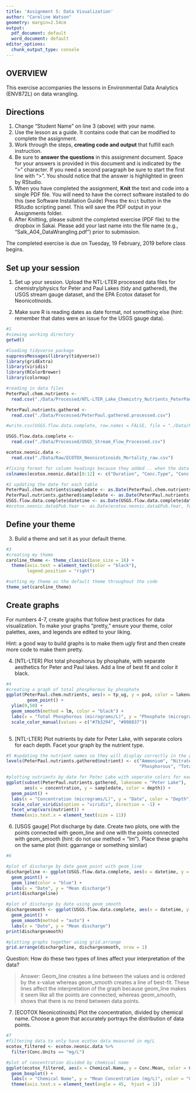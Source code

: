 ```yaml
---
title: 'Assignment 5: Data Visualization'
author: "Caroline Watson"
geometry: margin=2.54cm
output:
  pdf_document: default
  word_document: default
editor_options:
  chunk_output_type: console
---
```


## OVERVIEW

This exercise accompanies the lessons in Environmental Data Analytics (ENV872L) on data wrangling. 

## Directions
1. Change "Student Name" on line 3 (above) with your name.
2. Use the lesson as a guide. It contains code that can be modified to complete the assignment.
3. Work through the steps, **creating code and output** that fulfill each instruction.
4. Be sure to **answer the questions** in this assignment document.
Space for your answers is provided in this document and is indicated by the ">" character.
If you need a second paragraph be sure to start the first line with ">".
You should notice that the answer is highlighted in green by RStudio. 
6. When you have completed the assignment, **Knit** the text and code into a single PDF file.
You will need to have the correct software installed to do this (see Software Installation Guide)
Press the `Knit` button in the RStudio scripting panel.
This will save the PDF output in your Assignments folder.
8. After Knitting, please submit the completed exercise (PDF file) to the dropbox in Sakai. Please add your last name into the file name (e.g., "Salk_A04_DataWrangling.pdf") prior to submission.

The completed exercise is due on Tuesday, 19 February, 2019 before class begins.

## Set up your session 
1. Set up your session. Upload the NTL-LTER processed data files for chemistry/physics for Peter and Paul Lakes (tidy and gathered), the USGS stream gauge dataset, and the EPA Ecotox dataset for Neonicotinoids. 

2. Make sure R is reading dates as date format, not something else (hint: remember that dates were an issue for the USGS gauge data).

```r
#1 
#viewing working directory
getwd()

#loading tidyverse package
suppressMessages(library(tidyverse))
library(gridExtra)
library(viridis)
library(RColorBrewer)
library(colormap)

#reading in data files
PeterPaul.chem.nutrients <-
  read.csv("./Data/Processed/NTL-LTER_Lake_Chemistry_Nutrients_PeterPaul_Processed.csv")

PeterPaul.nutrients.gathered <- 
  read.csv("./Data/Processed/PeterPaul.gathered.processed.csv")

#write.csv(USGS.flow.data.complete, row.names = FALSE, file = "./Data/Processed/USGS_Stream_Flow_Processed.csv")

USGS.flow.data.complete <- 
  read.csv("./Data/Processed/USGS_Stream_Flow_Processed.csv")

ecotox.neonic.data <- 
  read.csv("./Data/Raw/ECOTOX_Neonicotinoids_Mortality_raw.csv")

#fixing format for column headings because they added .. when the data was imported
colnames(ecotox.neonic.data)[8:12] <- c("Duration", "Conc.Type", "Conc.Mean", "Conc.Units", "Pub.Year")

#2 updating the date for each table
PeterPaul.chem.nutrients$sampledate <- as.Date(PeterPaul.chem.nutrients$sampledate, format = "%Y-%m-%d")
PeterPaul.nutrients.gathered$sampledate <- as.Date(PeterPaul.nutrients.gathered$sampledate, format ="%Y-%m-%d")
USGS.flow.data.complete$datetime <- as.Date(USGS.flow.data.complete$datetime, format = "%Y-%m-%d")
#ecotox.neonic.data$Pub.Year <- as.Date(ecotox.neonic.data$Pub.Year, format = "%Y")

```
## Define your theme
3. Build a theme and set it as your default theme.

```r
#3
#creating my theme
caroline_theme <- theme_classic(base_size = 16) + 
  theme(axis.text = element_text(color = "black"), 
        legend.position = "right")

#setting my theme as the default theme throughout the code
theme_set(caroline_theme)

```

## Create graphs
For numbers 4-7, create graphs that follow best practices for data visualization. To make your graphs "pretty," ensure your theme, color palettes, axes, and legends are edited to your liking.

Hint: a good way to build graphs is to make them ugly first and then create more code to make them pretty.

4. [NTL-LTER] Plot total phosphorus by phosphate, with separate aesthetics for Peter and Paul lakes. Add a line of best fit and color it black.

```r
#4
#creating a graph of total phosphorous by phosphate
ggplot(PeterPaul.chem.nutrients, aes(x = tp_ug, y = po4, color = lakename)) +
        geom_point() +
  ylim(0,50) +
  geom_smooth(method = lm, color = "black") +
  labs(x = "Total Phosphorous (micrograms/L)", y = "Phosphate (micrograms/L)", color = "Lake Name") +
  scale_color_manual(values = c("#7b3294", "#008837"))
  
```


5. [NTL-LTER] Plot nutrients by date for Peter Lake, with separate colors for each depth. Facet your graph by the nutrient type.

```r
#5 #updating the nutrient names so they will display correctly in the graph
levels(PeterPaul.nutrients.gathered$nutrient) <- c("Ammonium", "Nitrate", 
                                                   "Phosphorous", "Total N", "Total P")

#plotting nutrients by date for Peter Lake with seperate colors for each depth
ggplot(subset(PeterPaul.nutrients.gathered, lakename = "Peter Lake"), 
       aes(x = concentration, y = sampledate, color = depth)) +
  geom_point() +
  labs(x = "Concentration (micrograms/L)", y = "Date", color = "Depth") +
  scale_color_viridis(option = "viridis", direction = -1) +
  facet_wrap(vars(nutrient)) +
  theme(axis.text.x = element_text(size = 11))

```


6. [USGS gauge] Plot discharge by date. Create two plots, one with the points connected with geom_line and one with the points connected with geom_smooth (hint: do not use method = "lm"). Place these graphs on the same plot (hint: ggarrange or something similar)

```r
#6

#plot of discharge by date geom_point with geom_line
dischargeline <- ggplot(USGS.flow.data.complete, aes(x = datetime, y = discharge.mean)) +
  geom_point() +
  geom_line(color = "blue") +
  labs(x = "Date", y = "Mean discharge")
print(dischargeline)

#plot of discharge by date using geom_smooth
dischargesmooth <- ggplot(USGS.flow.data.complete, aes(x = datetime, y = discharge.mean)) +
  geom_point() +
  geom_smooth(method = "auto") +
  labs(x = "Date", y = "Mean discharge")
print(dischargesmooth)

#plotting graphs together using grid.arrange
grid.arrange(dischargeline, dischargesmooth, nrow = 1)

```
Question: How do these two types of lines affect your interpretation of the data?

> Answer: Geom_line creates a line between the values and is ordered by the x-value whereas geom_smooth creates a line of best-fit. These lines affect the interpretation of the graph because geom_line makes it seem like all the points are connected, whereas geom_smooth, shows that there is no trend between data points.

7. [ECOTOX Neonicotinoids] Plot the concentration, divided by chemical name. Choose a geom that accurately portrays the distribution of data points.

```r
#7 
#filtering data to only have ecotox data measured in mg/L
ecotox_filtered <- ecotox.neonic.data %>%
  filter(Conc.Units == "mg/L")

#plot of concentration divided by chemical name 
ggplot(ecotox_filtered, aes(x = Chemical.Name, y = Conc.Mean, color = Chemical.Name)) +
  geom_boxplot() +
  labs(x = "Chemical Name", y = "Mean Concentration (mg/L)", color = "Chemical Name") +
  theme(axis.text.x = element_text(angle = 45,  hjust = 1))
```


